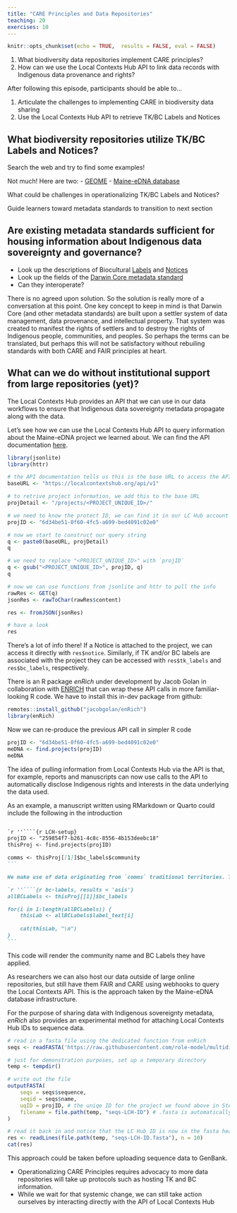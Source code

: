 ```yaml
---
title: "CARE Principles and Data Repositories"
teaching: 20
exercises: 10
---
```



```r
knitr::opts_chunk$set(echo = TRUE,  results = FALSE, eval = FALSE)
```

:::::::::::::::::::::::::::::::::::::: questions 


1. What biodiversity data repositories implement CARE principles?
1. How can we use the Local Contexts Hub API to link data records with Indigenous data provenance and rights?


::::::::::::::::::::::::::::::::::::::::::::::::

::::::::::::::::::::::::::::::::::::: objectives

After following this episode, participants should be able to...


1. Articulate the challenges to implementing CARE in biodiversity data sharing
1. Use the Local Contexts Hub API to retrieve TK/BC Labels and Notices 


::::::::::::::::::::::::::::::::::::::::::::::::

## What biodiversity repositories utilize TK/BC Labels and Notices?

::: challenge 

Search the web and try to find some examples!

:::: solution

Not much!  Here are two:
- [GEOME](https://geome-db.org/)
- [Maine-eDNA database](https://metadata.maine-edna.org/main/localcontexts/)

::::

:::


::: discussion

What could be challenges in operationalizing TK/BC Labels and Notices?

:::

::: instructor

Guide learners toward metadata standards to transition to next section

:::

## Are existing metadata standards sufficient for housing information about Indigenous data sovereignty and governance?

::: challenge

- Look up the descriptions of Biocultural [Labels](https://localcontexts.org/labels/biocultural-labels/) and [Notices](https://localcontexts.org/notice/bc-notice/)
- Look up the fields of the [Darwin Core metadata standard](https://dwc.tdwg.org/terms/)
- Can they interoperate?

:::: solution

There is no agreed upon solution.  So the solution is really more of a conversation at this point.  One key concept to keep in mind is that Darwin Core (and other metadata standards) are built upon a settler system of data management, data provenance, and intellectual property.  That system was created to manifest the rights of settlers and to destroy the rights of Indigenous people, communities, and peoples.  So perhaps the terms can be translated, but perhaps this will not be satisfactory without rebuiling standards with both CARE and FAIR principles at heart.

::::

:::

## What can we do without institutional support from large repositories (yet)?

The Local Contexts Hub provides an API that we can use in our data workflows to ensure that Indigenous data sovereignty metadata propagate along with the data.

Let's see how we can use the Local Contexts Hub API to query information about the Maine-eDNA project we learned about.  We can find the API documentation [here](https://github.com/biocodellc/localcontexts_db/wiki/API-Documentation).


```r
library(jsonlite)
library(httr)

# the API documentation tells us this is the base URL to access the API
baseURL <- "https://localcontextshub.org/api/v1"

# to retrive project information, we add this to the base URL
projDetail <- "/projects/<PROJECT_UNIQUE_ID>/"

# we need to know the protect ID, we can find it in our LC Hub account
projID <- "6d34be51-0f60-4fc5-a699-bed4091c02e0"

# now we start to construct our query string
q <- paste0(baseURL, projDetail)
q
```

```r
# we need to replace "<PROJECT_UNIQUE_ID>" with `projID`
q <- gsub("<PROJECT_UNIQUE_ID>", projID, q)
q
```

```r
# now we can use functions from jsonlite and httr to pull the info
rawRes <- GET(q)
jsonRes <- rawToChar(rawRes$content)

res <- fromJSON(jsonRes)

# have a look
res
```

There's a lot of info there! If a Notice is attached to the project, we can access it directly with `res$notice`.  Similarly, if TK and/or BC labels are associated with the project they can be accessed with `res$tk_labels` and `res$bc_labels`, respectively. 

There is an R package *enRich* under development by Jacob Golan in collaboration with [ENRICH](https://www.enrich-hub.org/) that can wrap these API calls in more familiar-looking R code.  We have to install this in-dev package from github:

```r
remotes::install_github("jacobgolan/enRich")
library(enRich)
```

Now we can re-produce the previous API call in simpler R code
```r
projID <- "6d34be51-0f60-4fc5-a699-bed4091c02e0"
meDNA <- find.projects(projID)
meDNA
```

The idea of pulling information from Local Contexts Hub via the API is that, for example, reports and manuscripts can now use calls to the API to automatically disclose Indigenous rights and interests in the data underlying the data used.

As an example, a manuscript written using RMarkdown or Quarto could include the following in the introduction

````markdown

`r ''````{r LCH-setup}
projID <- "259854f7-b261-4c8c-8556-4b153deebc18"
thisProj <- find.projects(projID)

comms <- thisProj[[1]]$bc_labels$community
```

We make use of data originating from `comms` traditional territories. These data thus have `comms` provenance, in spite of any settler concept of data ownership. To affirm the intrinsic rights of `comms` communities to govern the collection, use, and sharing of their data, `comms` applied the following Biocultural Labels to these data, specifying ethical protocol for the use and management of these data:

`r ''````{r bc-labels, results = 'asis'}
allBCLabels <- thisProj[[1]]$bc_labels

for(i in 1:length(allBCLabels)) {
    thisLab <- allBCLabels$label_text[i]
    
    cat(thisLab, "\n")
}
```

````

This code will render the community name and BC Labels they have applied.

As researchers we can also host our data outside of large online repositories, but still have them FAIR and CARE using webhooks to query the Local Contexts API.  This is the approach taken by the Maine-eDNA database infrastructure.

For the purpose of sharing data with Indigenous sovereignty metadata, *enRich* also provides an experimental method for attaching Local Contexts Hub IDs to sequence data.

```r
# read in a fasta file using the dedicated function from enRich
seqs <- readFASTA('https://raw.githubusercontent.com/role-model/multidim-biodiv-data/main/episodes/data/big_island_seqs.fas')

# just for demonstration purposes, set up a temporary directory
temp <- tempdir()

# write out the file
outputFASTA(
    seqs = seqs$sequence,
    seqid = seqs$name,
    uqID = projID, # the uniqe ID for the project we found above in Step 3
    filename = file.path(temp, "seqs-LCH-ID") # .fasta is automatically added
)

# read it back in and notice that the LC Hub ID is now in the fasta header
res <- readLines(file.path(temp, "seqs-LCH-ID.fasta"), n = 10)
cat(res)
```

This approach could be taken before uploading sequence data to GenBank.

::: keypoints

- Operationalizing CARE Principles requires advocacy to more data repositories will take up protocols such as hosting TK and BC information.
- While we wait for that systemic change, we can still take action ourselves by interacting directly with the API of Local Contexts Hub

:::
    
